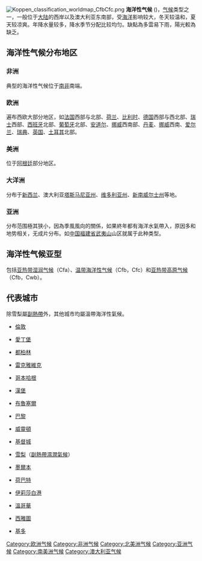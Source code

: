 [[File:Koppen_classification_worldmap_CfbCfc.png|thumb]]
'''海洋性气候''' ({{lang-en|oceanic climate}})，[[气候|气候]]类型之一，一般位于[[大陆|大陆]]的西岸以及澳大利亚东南部，受[[海|海洋]]影响较大，冬天较温和，夏天较凉爽。年降水量较多，降水季节分配比较均匀。缺點為多雲易下雨，陽光較為缺乏。

== 海洋性气候分布地区 ==
=== 非洲 ===
典型的海洋性气候位于[[南非|南非]]南端。

=== 欧洲 ===
遍布西欧大部分地区，如[[法国|法国]]西部与北部、[[荷兰|荷兰]]、[[比利时|比利时]]、[[德国|德国]]西部与西北部、[[瑞士|瑞士]]西部、[[西班牙|西班牙]]北部、[[葡萄牙|葡萄牙]]北部、[[安道尔|安道尔]]、[[挪威|挪威]]西南部、[[丹麦|丹麦]]、[[挪威|挪威]]西南、[[爱尔兰|爱尔兰]]、[[瑞典|瑞典]]、[[英国|英国]]、[[土耳其|土耳其]]北部。

=== 美洲 ===
位于[[阿根廷|阿根廷]]部分地区。

=== 大洋洲 ===
分布于[[新西兰|新西兰]]、澳大利亚[[塔斯马尼亚州|塔斯马尼亚州]]、[[维多利亚州|维多利亚州]]、[[新南威尔士州|新南威尔士州]]等地。

=== 亚洲 ===
分布范围極其狭小，因為季風風向的關係，如果終年都有海洋水氣帶入，原因多和地势相关，无成片分布。如[[中国|中国]][[福建省|福建省]][[武夷山|武夷山]]山区就属于此种类型。

== 海洋性气候亚型 ==
包括[[亚热带湿润气候|亚热带湿润气候]]（Cfa）、[[温带海洋性气候|温带海洋性气候]]（Cfb，Cfc）和[[亚热带高原气候|亚热带高原气候]]（Cfb，Cwb）。

== 代表城市 ==
除雪梨屬[[副熱帶|副熱帶]]外，其他城市均屬溫帶海洋性氣候。
* {{GBR}} [[倫敦|倫敦]]
* {{UK}} [[愛丁堡|愛丁堡]]
* {{IRL}} [[都柏林|都柏林]]
* {{ISL}} [[雷克雅維克|雷克雅維克]]
* {{DEN}} [[哥本哈根|哥本哈根]]
* {{GER}} [[漢堡|漢堡]]
* {{BEL}} [[布魯塞爾|布魯塞爾]]
* {{FRA}} [[巴黎|巴黎]]
* {{NZL}} [[威靈頓|威靈頓]]
* {{NZL}} [[基督城|基督城]]
* {{AUS}} [[雪梨_(城市)|雪梨]]（[[副热带湿润气候|副熱帶濕潤氣候]]）
* {{AUS}} [[墨爾本|墨爾本]]
* {{AUS}} [[荷巴特|荷巴特]]
* {{RSA}} [[伊莉莎白港|伊莉莎白港]]
* {{CAN}} [[溫哥華|溫哥華]]
* {{USA}} [[西雅圖|西雅圖]]
* {{ECU}} [[基多|基多]]



{{Koppen}}
[[Category:欧洲气候|Category:欧洲气候]]
[[Category:非洲气候|Category:非洲气候]]
[[Category:北美洲气候|Category:北美洲气候]]
[[Category:亚洲气候|Category:亚洲气候]]
[[Category:南美洲气候|Category:南美洲气候]]
[[Category:澳大利亚气候|Category:澳大利亚气候]]